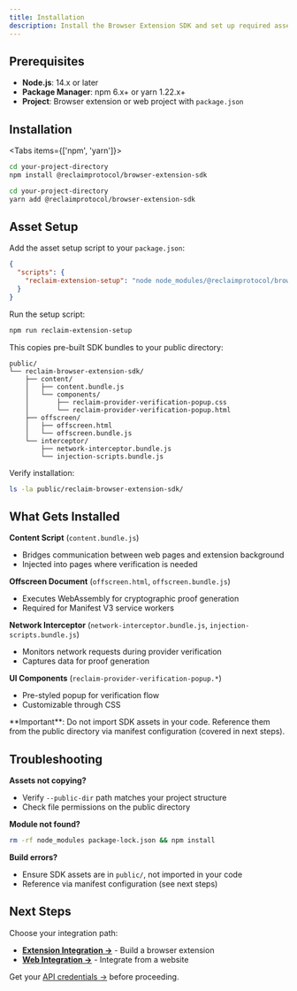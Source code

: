 ```yaml
---
title: Installation
description: Install the Browser Extension SDK and set up required assets for your project
---
```



## Prerequisites

- **Node.js**: 14.x or later
- **Package Manager**: npm 6.x+ or yarn 1.22.x+
- **Project**: Browser extension or web project with `package.json`

## Installation

<Tabs items={['npm', 'yarn']}>
```bash tab="npm"
cd your-project-directory
npm install @reclaimprotocol/browser-extension-sdk
```

```bash tab="yarn"
cd your-project-directory
yarn add @reclaimprotocol/browser-extension-sdk
```
</Tabs>

## Asset Setup

Add the asset setup script to your `package.json`:

```json
{
  "scripts": {
    "reclaim-extension-setup": "node node_modules/@reclaimprotocol/browser-extension-sdk/build/scripts/install-assets.js --public-dir=public"
  }
}
```

Run the setup script:

```bash
npm run reclaim-extension-setup
```

This copies pre-built SDK bundles to your public directory:

```
public/
└── reclaim-browser-extension-sdk/
    ├── content/
    │   ├── content.bundle.js
    │   └── components/
    │       ├── reclaim-provider-verification-popup.css
    │       └── reclaim-provider-verification-popup.html
    ├── offscreen/
    │   ├── offscreen.html
    │   └── offscreen.bundle.js
    └── interceptor/
        ├── network-interceptor.bundle.js
        └── injection-scripts.bundle.js
```

Verify installation:

```bash
ls -la public/reclaim-browser-extension-sdk/
```

## What Gets Installed

**Content Script** (`content.bundle.js`)
- Bridges communication between web pages and extension background
- Injected into pages where verification is needed

**Offscreen Document** (`offscreen.html`, `offscreen.bundle.js`)
- Executes WebAssembly for cryptographic proof generation
- Required for Manifest V3 service workers

**Network Interceptor** (`network-interceptor.bundle.js`, `injection-scripts.bundle.js`)
- Monitors network requests during provider verification
- Captures data for proof generation

**UI Components** (`reclaim-provider-verification-popup.*`)
- Pre-styled popup for verification flow
- Customizable through CSS

<Callout type="warning">
**Important**: Do not import SDK assets in your code. Reference them from the public directory via manifest configuration (covered in next steps).
</Callout>

## Troubleshooting

**Assets not copying?**
- Verify `--public-dir` path matches your project structure
- Check file permissions on the public directory

**Module not found?**
```bash
rm -rf node_modules package-lock.json && npm install
```

**Build errors?**
- Ensure SDK assets are in `public/`, not imported in your code
- Reference via manifest configuration (see next steps)

## Next Steps

Choose your integration path:

- **[Extension Integration →](/browser-extension/extension-integration)** - Build a browser extension
- **[Web Integration →](/browser-extension/web-integration)** - Integrate from a website

Get your [API credentials →](/api-key) before proceeding.
